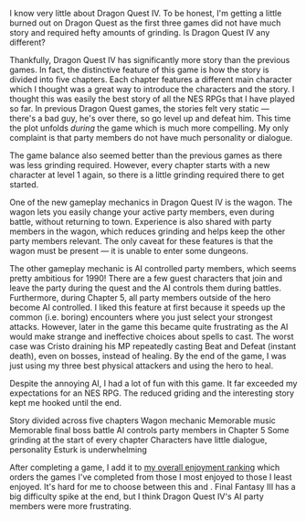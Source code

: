 I know very little about Dragon Quest&nbsp;IV. To be honest, I'm getting a little burned out on Dragon Quest as the
first three games did not have much story and required hefty amounts of grinding. Is Dragon Quest&nbsp;IV any different?

<GameHeader game={props.game} />

Thankfully, Dragon Quest&nbsp;IV has significantly more story than the previous games. In fact, the distinctive feature
of this game is how the story is divided into five chapters. Each chapter features a different main character which I
thought was a great way to introduce the characters and the story. I thought this was easily the best story of all the
NES RPGs that I have played so far. In previous Dragon Quest games, the stories felt very static &mdash; there's a bad
guy, he's over there, so go level up and defeat him. This time the plot unfolds _during_ the game which is much more
compelling. My only complaint is that party members do not have much personality or dialogue.

The game balance also seemed better than the previous games as there was less grinding required. However, every chapter
starts with a new character at level 1 again, so there is a little grinding required there to get started.

One of the new gameplay mechanics in Dragon Quest&nbsp;IV is the wagon. The wagon lets you easily change your active
party members, even during battle, without returning to town. Experience is also shared with party members in the wagon,
which reduces grinding and helps keep the other party members relevant. The only caveat for these features is that the
wagon must be present &mdash; it is unable to enter some dungeons.

The other gameplay mechanic is AI controlled party members, which seems pretty ambitious for 1990! There are a few guest
characters that join and leave the party during the quest and the AI controls them during battles. Furthermore, during
Chapter 5, all party members outside of the hero become AI controlled. I liked this feature at first because it speeds
up the common (i.e. boring) encounters where you just select your strongest attacks. However, later in the game this
became quite frustrating as the AI would make strange and ineffective choices about spells to cast. The worst case was
Cristo draining his MP repeatedly casting Beat and Defeat (instant death), even on bosses, instead of healing. By the
end of the game, I was just using my three best physical attackers and using the hero to heal.

Despite the annoying AI, I had a lot of fun with this game. It far exceeded my expectations for an NES RPG. The reduced
griding and the interesting story kept me hooked until the end.

<LikedDisliked>
  <LikedList>
    <LikedItem>Story divided across five chapters</LikedItem>
    <LikedItem>Wagon mechanic</LikedItem>
    <LikedItem>Memorable music</LikedItem>
    <LikedItem>Memorable final boss battle</LikedItem>
  </LikedList>
  <DislikedList>
    <DislikedItem>AI controls party members in Chapter 5</DislikedItem>
    <DislikedItem>Some grinding at the start of every chapter</DislikedItem>
    <DislikedItem>Characters have little dialogue, personality</DislikedItem>
    <DislikedItem><Spoiler>Esturk</Spoiler> is underwhelming</DislikedItem>
  </DislikedList>
</LikedDisliked>

After completing a game, I add it to [my overall enjoyment ranking](/ranking) which orders the games I've completed from
those I most enjoyed to those I least enjoyed. It's hard for me to choose between this and
<GameLink slug="final_fantasy_iii" />. Final Fantasy&nbsp;III has a big difficulty spike at the end, but I think Dragon
Quest&nbsp;IV's AI party members were more frustrating.

<GameRanking game={props.slug} />
